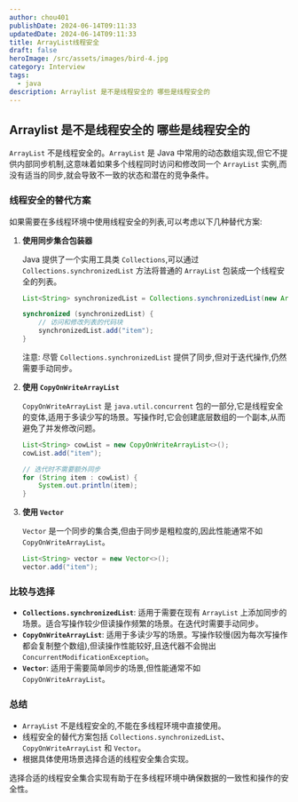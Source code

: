 ```yaml
---
author: chou401
publishDate: 2024-06-14T09:11:33
updatedDate: 2024-06-14T09:11:33
title: ArrayList线程安全
draft: false
heroImage: /src/assets/images/bird-4.jpg
category: Interview
tags:
  - java
description: Arraylist 是不是线程安全的 哪些是线程安全的
---
```


## Arraylist 是不是线程安全的 哪些是线程安全的

`ArrayList` 不是线程安全的。`ArrayList` 是 Java 中常用的动态数组实现,但它不提供内部同步机制,这意味着如果多个线程同时访问和修改同一个 `ArrayList` 实例,而没有适当的同步,就会导致不一致的状态和潜在的竞争条件。

### 线程安全的替代方案

如果需要在多线程环境中使用线程安全的列表,可以考虑以下几种替代方案:

1. **使用同步集合包装器**

   Java 提供了一个实用工具类 `Collections`,可以通过 `Collections.synchronizedList` 方法将普通的 `ArrayList` 包装成一个线程安全的列表。

   ```java
   List<String> synchronizedList = Collections.synchronizedList(new ArrayList<String>());

   synchronized (synchronizedList) {
       // 访问和修改列表的代码块
       synchronizedList.add("item");
   }
   ```

   注意: 尽管 `Collections.synchronizedList` 提供了同步,但对于迭代操作,仍然需要手动同步。

2. **使用 `CopyOnWriteArrayList`**

   `CopyOnWriteArrayList` 是 `java.util.concurrent` 包的一部分,它是线程安全的变体,适用于多读少写的场景。写操作时,它会创建底层数组的一个副本,从而避免了并发修改问题。

   ```java
   List<String> cowList = new CopyOnWriteArrayList<>();
   cowList.add("item");

   // 迭代时不需要额外同步
   for (String item : cowList) {
       System.out.println(item);
   }
   ```

3. **使用 `Vector`**

   `Vector` 是一个同步的集合类,但由于同步是粗粒度的,因此性能通常不如 `CopyOnWriteArrayList`。

   ```java
   List<String> vector = new Vector<>();
   vector.add("item");
   ```

### 比较与选择

- **`Collections.synchronizedList`**: 适用于需要在现有 `ArrayList` 上添加同步的场景。适合写操作较少但读操作频繁的场景。在迭代时需要手动同步。
- **`CopyOnWriteArrayList`**: 适用于多读少写的场景。写操作较慢(因为每次写操作都会复制整个数组),但读操作性能较好,且迭代器不会抛出 `ConcurrentModificationException`。
- **`Vector`**: 适用于需要简单同步的场景,但性能通常不如 `CopyOnWriteArrayList`。

### 总结

- `ArrayList` 不是线程安全的,不能在多线程环境中直接使用。
- 线程安全的替代方案包括 `Collections.synchronizedList`、`CopyOnWriteArrayList` 和 `Vector`。
- 根据具体使用场景选择合适的线程安全集合实现。

选择合适的线程安全集合实现有助于在多线程环境中确保数据的一致性和操作的安全性。

